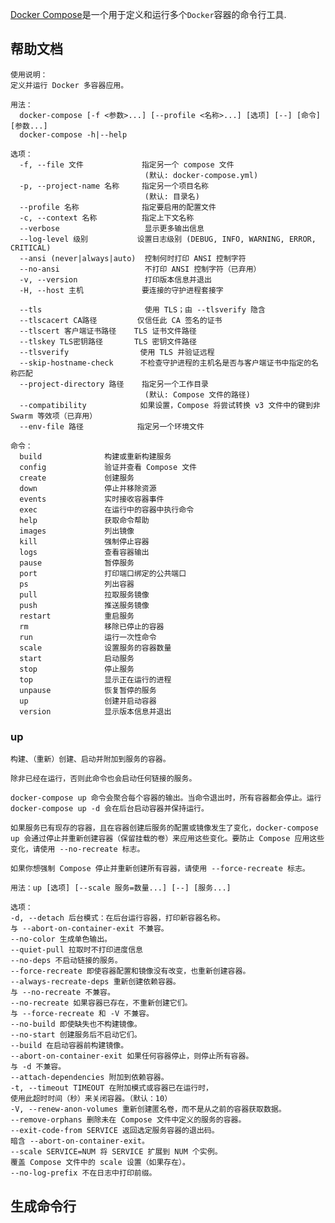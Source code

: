 [Docker Compose](https://docs.docker.com/compose/)是一个用于定义和运行多个`Docker`容器的命令行工具.

## 帮助文档

```text
使用说明：
定义并运行 Docker 多容器应用。

用法：
  docker-compose [-f <参数>...] [--profile <名称>...] [选项] [--] [命令] [参数...]
  docker-compose -h|--help

选项：
  -f, --file 文件             指定另一个 compose 文件
                              (默认: docker-compose.yml)
  -p, --project-name 名称     指定另一个项目名称
                              (默认: 目录名)
  --profile 名称              指定要启用的配置文件
  -c, --context 名称          指定上下文名称
  --verbose                   显示更多输出信息
  --log-level 级别           设置日志级别 (DEBUG, INFO, WARNING, ERROR, CRITICAL)
  --ansi (never|always|auto)  控制何时打印 ANSI 控制字符
  --no-ansi                   不打印 ANSI 控制字符（已弃用）
  -v, --version               打印版本信息并退出
  -H, --host 主机             要连接的守护进程套接字

  --tls                       使用 TLS；由 --tlsverify 隐含
  --tlscacert CA路径         仅信任此 CA 签名的证书
  --tlscert 客户端证书路径    TLS 证书文件路径
  --tlskey TLS密钥路径       TLS 密钥文件路径
  --tlsverify                使用 TLS 并验证远程
  --skip-hostname-check      不检查守护进程的主机名是否与客户端证书中指定的名称匹配
  --project-directory 路径    指定另一个工作目录
                              (默认: Compose 文件的路径)
  --compatibility            如果设置，Compose 将尝试转换 v3 文件中的键到非 Swarm 等效项（已弃用）
  --env-file 路径            指定另一个环境文件

命令：
  build              构建或重新构建服务
  config             验证并查看 Compose 文件
  create             创建服务
  down               停止并移除资源
  events             实时接收容器事件
  exec               在运行中的容器中执行命令
  help               获取命令帮助
  images             列出镜像
  kill               强制停止容器
  logs               查看容器输出
  pause              暂停服务
  port               打印端口绑定的公共端口
  ps                 列出容器
  pull               拉取服务镜像
  push               推送服务镜像
  restart            重启服务
  rm                 移除已停止的容器
  run                运行一次性命令
  scale              设置服务的容器数量
  start              启动服务
  stop               停止服务
  top                显示正在运行的进程
  unpause            恢复暂停的服务
  up                 创建并启动容器
  version            显示版本信息并退出
```

### up

```text
构建、（重新）创建、启动并附加到服务的容器。

除非已经在运行，否则此命令也会启动任何链接的服务。

docker-compose up 命令会聚合每个容器的输出。当命令退出时，所有容器都会停止。运行 docker-compose up -d 会在后台启动容器并保持运行。

如果服务已有现存的容器，且在容器创建后服务的配置或镜像发生了变化，docker-compose up 会通过停止并重新创建容器（保留挂载的卷）来应用这些变化。要防止 Compose 应用这些变化，请使用 --no-recreate 标志。

如果你想强制 Compose 停止并重新创建所有容器，请使用 --force-recreate 标志。

用法：up [选项] [--scale 服务=数量...] [--] [服务...]

选项：
-d, --detach 后台模式：在后台运行容器，打印新容器名称。
与 --abort-on-container-exit 不兼容。
--no-color 生成单色输出。
--quiet-pull 拉取时不打印进度信息
--no-deps 不启动链接的服务。
--force-recreate 即使容器配置和镜像没有改变，也重新创建容器。
--always-recreate-deps 重新创建依赖容器。
与 --no-recreate 不兼容。
--no-recreate 如果容器已存在，不重新创建它们。
与 --force-recreate 和 -V 不兼容。
--no-build 即使缺失也不构建镜像。
--no-start 创建服务后不启动它们。
--build 在启动容器前构建镜像。
--abort-on-container-exit 如果任何容器停止，则停止所有容器。
与 -d 不兼容。
--attach-dependencies 附加到依赖容器。
-t, --timeout TIMEOUT 在附加模式或容器已在运行时，
使用此超时时间（秒）来关闭容器。（默认：10）
-V, --renew-anon-volumes 重新创建匿名卷，而不是从之前的容器获取数据。
--remove-orphans 删除未在 Compose 文件中定义的服务的容器。
--exit-code-from SERVICE 返回选定服务容器的退出码。
暗含 --abort-on-container-exit。
--scale SERVICE=NUM 将 SERVICE 扩展到 NUM 个实例。
覆盖 Compose 文件中的 scale 设置（如果存在）。
--no-log-prefix 不在日志中打印前缀。
```

## 生成命令行


<DockerComposeCommandBuilder/>
